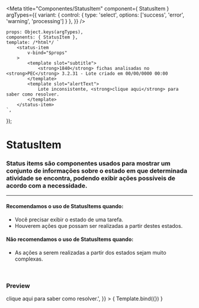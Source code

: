 
<Meta
	title="Componentes/StatusItem"
	component={ StatusItem }
	argTypes={{
		variant: {
			control: {
				type: 'select',
				options: ['success', 'error', 'warning', 'processing']
			}
		},
	}}
/>

	props: Object.keys(argTypes),
	components: { StatusItem },
	template: /*html*/ `
		<status-item
			v-bind="$props" 
		>
			<template slot="subtitle">
				<strong>1840</strong> fichas analisadas no <strong>PEC</strong> 3.2.31 - Lote criado em 00/00/0000 00:00
			</template>
			<template slot="alertText">
				Lote inconsistente, <strong>clique aqui</strong> para saber como resolver.
			</template>
		</status-item>
	`,
});

# StatusItem

### Status items são componentes usados para mostrar um conjunto de informações sobre o estado em que determinada atividade se encontra, podendo exibir ações possíveis de acordo com a necessidade.
---

#### Recomendamos o uso de StatusItems quando:
- Você precisar exibir o estado de uma tarefa.
- Houverem ações que possam ser realizadas a partir destes estados.

#### Não recomendamos o uso de StatusItems quando:
- As ações a serem realizadas a partir dos estados sejam muito complexas.

<br />

### Preview

<Canvas>
	<Story
		name="Status item"
		args={{
			title: 'Lote nº 235',
			subtitle: 'Subtítulo',
			variant: 'success',
			clickableAction: true,
			actionText: 'Download',
			actionSubtitle: 'Último download em 00/00/0000 00:00',
			alertText: 'Lote inconsistente, <strong>clique aqui</strong> para saber como resolver.',
		}}
	>
		{ Template.bind({}) }
	</Story>
</Canvas>

<ArgsTable story="Status item" />